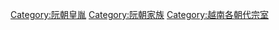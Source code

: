 [[Category:阮朝皇胤|Category:阮朝皇胤]]
[[Category:阮朝家族|Category:阮朝家族]]
[[Category:越南各朝代宗室|Category:越南各朝代宗室]]